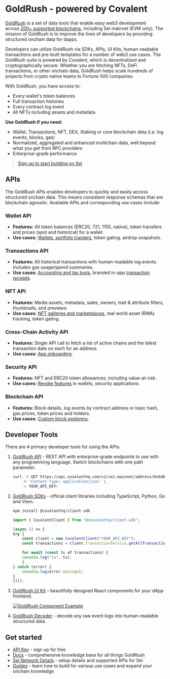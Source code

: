 # GoldRush - powered by Covalent

[GoldRush](https://goldrush.dev/?utm_source=sei&utm_medium=partner-docs) is a set of data tools that enable easy web3 development across [200+ supported blockchains](https://goldrush.dev/docs/networks/?utm_source=sei&utm_medium=partner-docs), 
including Sei mainnet (EVM only). The mission of GoldRush is to improve the lives of developers by providing structured onchain data for dapps.

Developers can utilize GoldRush via SDKs, APIs, UI Kits, human-readable transactions and pre-built templates for a number of web3 use cases. The GoldRush suite is powered by Covalent, which is decentralized and cryptographically secure. Whether you are fetching NFTs, DeFi transactions, or other onchain data, GoldRush helps scale hundreds of projects from crypto native teams to Fortune 500 companies.

With GoldRush, you have access to:

- Every wallet's token balances
- Full transaction histories
- Every contract log event
- All NFTs including assets and metadata

**Use GoldRush if you need:**

- Wallet, Transactions, NFT, DEX, Staking or core blockchain data (i.e. log events, blocks, gas)
- Normalized, aggregated and enhanced multichain data, well beyond what you get from RPC providers
- Enterprise-grade performance

> [Sign up to start building on Sei](https://goldrush.dev/platform/?utm_source=sei&utm_medium=partner-docs)

## APIs

The GoldRush APIs enables developers to quickly and easily access structured onchain data. This means consistent response schemas that are blockchain agnostic. Available APIs and corresponding use cases include:

### Wallet API

- **Features:** All token balances (ERC20, 721, 1155, native), token transfers and prices (spot and 
historical) for a wallet.
- **Use cases:** [Wallets, portfolio trackers](https://goldrush-wallet-portfolio-ui.vercel.app/?utm_source=sei&utm_medium=partner-docs), token gating, airdrop snapshots.

### Transactions API

- **Features:** All historical transactions with human-readable log events. Includes gas usage/spend
summaries.
- **Use cases:** [Accounting and tax tools](https://bit.ly/crypto-tax-tool), branded in-app [transaction receipts](https://goldrush-dfk-tx-receipt-ui.vercel.app/tx/defi-kingdoms-mainnet/0x4e5c0af28b2cea27d06677fae1f573572e0ff863c43ae42d2959ca67b90c4390/?utm_source=sei&utm_medium=partner-docs).

### NFT API

- **Features:** Media assets, metadata, sales, owners, trait & attribute filters, thumbnails, and 
previews.
- **Use cases:** [NFT galleries and marketplaces](https://goldrush-nft-gallery-ui.vercel.app/?utm_source=sei&utm_medium=partner-docs), real world asset (RWA) tracking, token gating.

### Cross-Chain Activity API

- **Features:** Single API call to fetch a list of active chains and the latest transaction date 
on each for an address.
- **Use cases:** [App onboarding](https://goldrush-wallet-portfolio-ui.vercel.app/activity/0x6d68A318D0632f7B9Ce9d6757Dea0e9dE19D7CCA/?utm_source=sei&utm_medium=partner-docs).

### Security API

- **Features:** NFT and ERC20 token allowances, including value-at-risk.
- **Use cases:** [Revoke features](https://goldrush-revokehub.vercel.app/?utm_source=sei&utm_medium=partner-docs) in wallets, security applications.

### Blockchain API

- **Features:** Block details, log events by contract address or topic hash, gas prices, token prices and holders.
- **Use cases:** [Custom block explorers](https://goldrush-block-explorer.vercel.app/?utm_source=sei>&utm_medium=partner-docs).

## Developer Tools

There are 4 primary developer tools for using the APIs:

1. [GoldRush API](https://goldrush.dev/docs/api/?utm_source=sei&utm_medium=partner-docs) - REST API with enterprise-grade endpoints to use with any programming language. Switch blockchains with one path parameter.

    ```bash
    curl -X GET https://api.covalenthq.com/v1/sei-mainnet/address/0x6d68A318D0632f7B9Ce9d6757Dea0e9dE19D7CCA/balances_v2/ \
        -H 'Content-Type: application/json' \
        -u YOUR_API_KEY:
    ```

2. [GoldRush SDKs](https://goldrush.dev/docs/unified-api/sdk/?utm_source=sei&utm_medium=partner-docs) - official client libraries including TypeScript, Python, Go and Viem.
    ```jsx
    npm install @covalenthq/client-sdk
    ```


    ```jsx
    import { CovalentClient } from "@covalenthq/client-sdk";

    (async () => {
    try {
        const client = new CovalentClient("YOUR_API_KEY");
        const transactions = client.TransactionService.getAllTransactionsForAddress("sei-mainnet", "0x6d68A318D0632f7B9Ce9d6757Dea0e9dE19D7CCA");

        for await (const tx of transactions) {
        console.log("tx", tx);
        }
    } catch (error) {
        console.log(error.message);
    }
    })();
    ```

3. [GoldRush UI Kit](https://github.com/covalenthq/goldrush-kit/?utm_source=sei&utm_medium=partner-docs) - beautifully designed React components for your dApp frontend.

    [![GoldRush Component Example](https://www.datocms-assets.com/86369/1711147954-goldrush_wallet_ui_example.png)](https://goldrush-wallet-portfolio-ui.vercel.app/dashboard/balance/0x6d68A318D0632f7B9Ce9d6757Dea0e9dE19D7CCA/transfers/sei-mainnet/0xe30fedd158a2e3b13e9badaeabafc5516e95e8c7)

4. [GoldRush Decoder](https://github.com/covalenthq/goldrush-decoder/?utm_source=sei&utm_medium=partner-docs) - decode any raw event logs into human-readable structured data.

   
## Get started

- [API Key](https://goldrush.dev/platform/auth/register/?utm_source=sei&utm_medium=partner-docs) - sign up for free
- [Docs](https://goldrush.dev/docs/unified-api/?utm_source=sei&utm_medium=partner-docs) - comprehensive knowledge base for all things GoldRush
- [Sei Network Details](https://goldrush.dev/docs/networks/sei/?utm_source=sei&utm_medium=partner-docs) - setup details and supported APIs for Sei
- [Guides](https://goldrush.dev/docs/unified-api/guides/?utm_source=sei&utm_medium=partner-docs) - learn how to build for various use cases and expand your onchain knowledge

